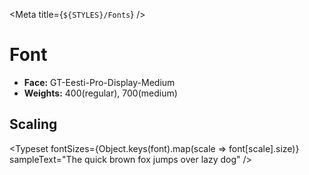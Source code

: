 

<Meta title={`${STYLES}/Fonts`} />

# Font

- **Face:** GT-Eesti-Pro-Display-Medium
- **Weights:** 400(regular), 700(medium)



## Scaling

<Typeset
  fontSizes={Object.keys(font).map(scale => font[scale].size)}
  sampleText="The quick brown fox jumps over lazy dog"
/>
